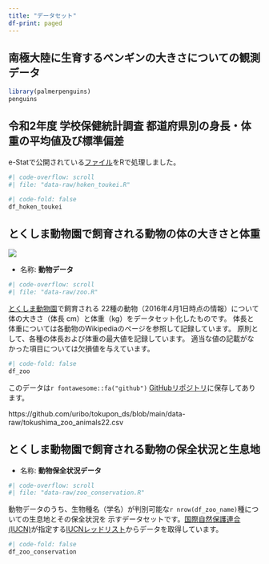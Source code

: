 ```yaml
---
title: "データセット"
df-print: paged
---
```


## 南極大陸に生育するペンギンの大きさについての観測データ

```r
library(palmerpenguins)
penguins
```

## 令和2年度 学校保健統計調査 都道府県別の身長・体重の平均値及び標準偏差

e-Statで公開されている[ファイル](https://www.e-stat.go.jp/stat-search/files?page=1&layout=datalist&toukei=00400002&tstat=000001011648&cycle=0&tclass1=000001156246&tclass2=000001156248&stat_infid=000032108465&tclass3val=0)をRで処理しました。

```r
#| code-overflow: scroll
#| file: "data-raw/hoken_toukei.R"
```

```r
#| code-fold: false
df_hoken_toukei
```

## とくしま動物園で飼育される動物の体の大きさと体重

![](images/animal_silhouette.png)

- 名称: **動物データ**

```r
#| code-overflow: scroll
#| file: "data-raw/zoo.R"
```

[とくしま動物園](https://www.city.tokushima.tokushima.jp/zoo/index.html)で飼育される
22種の動物（2016年4月1日時点の情報）について体の大きさ（体長 cm）と体重（kg）をデータセット化したものです。
体長と体重については各動物のWikipediaのページを参照して記録しています。
原則として、各種の体長および体重の最大値を記録しています。
適当な値の記載がなかった項目については欠損値を与えています。

```r
#| code-fold: false
df_zoo
```

このデータは`r fontawesome::fa("github")` [GitHubリポジトリ](https://github.com/uribo/tokupon_ds)に保存してあります。

https://github.com/uribo/tokupon_ds/blob/main/data-raw/tokushima_zoo_animals22.csv

## とくしま動物園で飼育される動物の保全状況と生息地

- 名称: **動物保全状況データ**

```r
#| code-overflow: scroll
#| file: "data-raw/zoo_conservation.R"
```

動物データのうち、生物種名（学名）が判別可能な`r nrow(df_zoo_name)`種についての生息地とその保全状況を
示すデータセットです。[国際自然保護連合(IUCN)](https://www.iucn.org)が指定する[IUCNレッドリスト](https://www.iucnredlist.org)からデータを取得しています。

```r
#| code-fold: false
df_zoo_conservation
```

